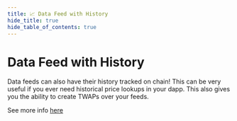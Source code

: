 ```yaml
---
title: 📈 Data Feed with History
hide_title: true
hide_table_of_contents: true
---
```


# Data Feed with History

Data feeds can also have their history tracked on chain!
This can be very useful if you ever need historical price lookups in your
dapp. This also gives you the ability to create TWAPs over your feeds.

See more info [here](https://switchboardxyz.medium.com/switchboard-introduces-twap-support-9d0732594d7d)
